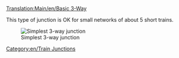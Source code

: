 [[Translation:Main/en/Basic 3-Way]]{{en/-}}{{junctionsmenu}}

This type of junction is OK for small networks of about 5 short trains.

[[File:en/3way basic3.png|none|frame|Simplest 3-way junction]]

{{Template:Junction_Criteria|Cheap|0|0|0|1|0|0|1|1|0|0|0||Broken down trains stop whole junction.|
*Can only handle one train at a time. (unless using [[Main/en/Signals#Path signals]])
*Will cause traffic backup. 
}}

[[Category:en/Train Junctions]]